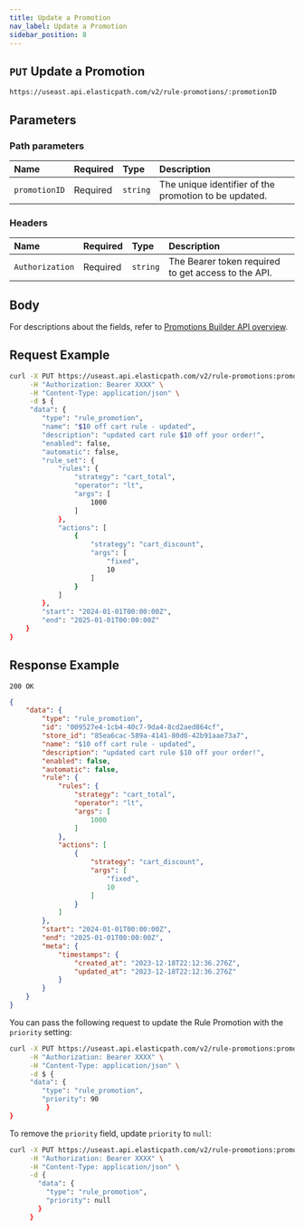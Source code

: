 ```yaml
---
title: Update a Promotion
nav_label: Update a Promotion
sidebar_position: 8
---
```


## `PUT` Update a Promotion

```http
https://useast.api.elasticpath.com/v2/rule-promotions/:promotionID
```

## Parameters

### Path parameters

| Name            | Required | Type     | Description                          |
|:----------------|:---------|:---------|:-------------------------------------|
| `promotionID` | Required | `string` | The unique identifier of the promotion to be updated. |

### Headers

| Name            | Required | Type     | Description                          |
|:----------------|:---------|:---------|:-------------------------------------|
| `Authorization` | Required | `string` | The Bearer token required to get access to the API. |

## Body

For descriptions about the fields, refer to [Promotions Builder API overview](/docs/promotions-builder/promotions-builder-api/promotions-builder-api-overview).

## Request Example

```bash
curl -X PUT https://useast.api.elasticpath.com/v2/rule-promotions:promotionID \
     -H "Authorization: Bearer XXXX" \
     -H "Content-Type: application/json" \
     -d $ {
     "data": {
        "type": "rule_promotion",
        "name": "$10 off cart rule - updated",
        "description": "updated cart rule $10 off your order!",
        "enabled": false,
        "automatic": false,
        "rule_set": {
            "rules": {
                "strategy": "cart_total",
                "operator": "lt",
                "args": [
                    1000
                ]
            },
            "actions": [
                {
                    "strategy": "cart_discount",
                    "args": [
                        "fixed",
                        10
                    ]
                }
            ]
        },
        "start": "2024-01-01T00:00:00Z",
        "end": "2025-01-01T00:00:00Z"
    }
}
```

## Response Example

`200 OK`

```json
{
    "data": {
        "type": "rule_promotion",
        "id": "009527e4-1cb4-40c7-9da4-8cd2aed864cf",
        "store_id": "85ea6cac-589a-4141-80d0-42b91aae73a7",
        "name": "$10 off cart rule - updated",
        "description": "updated cart rule $10 off your order!",
        "enabled": false,
        "automatic": false,
        "rule": {
            "rules": {
                "strategy": "cart_total",
                "operator": "lt",
                "args": [
                    1000
                ]
            },
            "actions": [
                {
                    "strategy": "cart_discount",
                    "args": [
                        "fixed",
                        10
                    ]
                }
            ]
        },
        "start": "2024-01-01T00:00:00Z",
        "end": "2025-01-01T00:00:00Z",
        "meta": {
            "timestamps": {
                "created_at": "2023-12-18T22:12:36.276Z",
                "updated_at": "2023-12-18T22:12:36.276Z"
            }
        }
    }
}
```

You can pass the following request to update the Rule Promotion with the `priority` setting:

```bash
curl -X PUT https://useast.api.elasticpath.com/v2/rule-promotions:promotionID \
     -H "Authorization: Bearer XXXX" \
     -H "Content-Type: application/json" \
     -d $ {
     "data": {
        "type": "rule_promotion",
        "priority": 90
         }
}
```
To remove the `priority` field, update `priority` to `null`:

```bash
curl -X PUT https://useast.api.elasticpath.com/v2/rule-promotions:promotionID \
     -H "Authorization: Bearer XXXX" \
     -H "Content-Type: application/json" \
     -d {
       "data": {
         "type": "rule_promotion",
         "priority": null
       }
     }
```



